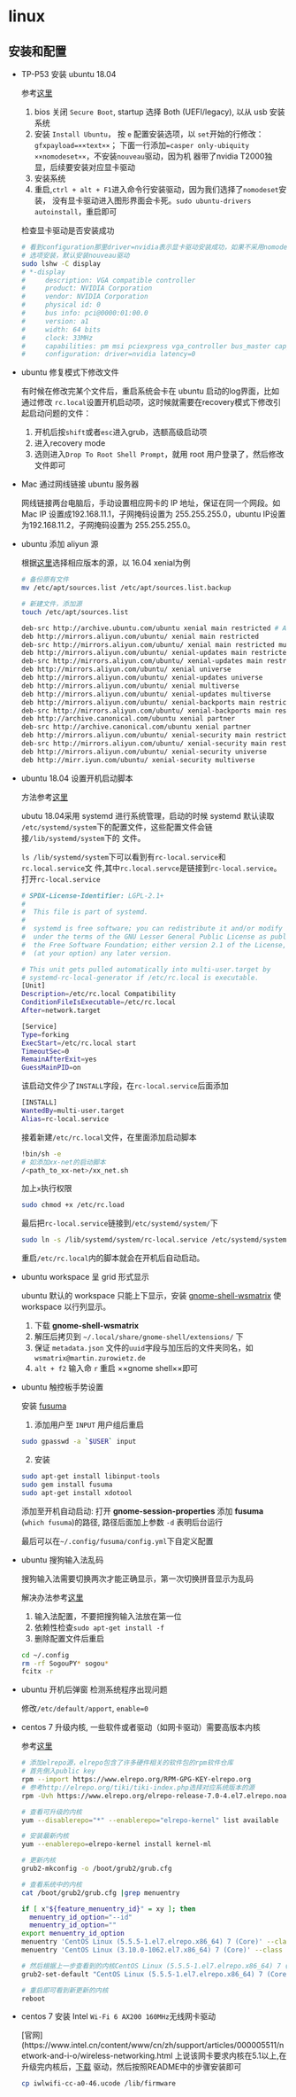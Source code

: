 # linux

## 安装和配置

- TP-P53 安装 ubuntu 18.04

  参考[这里](https://blogg.bekk.no/how-to-install-ubuntu-18-04-on-lenovo-p1-617a4bdea389)

  1. bios 关闭 `Secure Boot`,  startup 选择 Both (UEFI/legacy), 以从 usb 安装系统
  2. 安装 `Install Ubuntu`， 按 `e` 配置安装选项，以 `set`开始的行修改：
  `gfxpayload=××text××`；
  下面一行添加`=casper only-ubiquity ××nomodeset××`，不安装`nouveau`驱动，因为机
  器带了nvidia T2000独显，后续要安装对应显卡驱动
  3. 安装系统
  4. 重启,`ctrl + alt + F1`进入命令行安装驱动，因为我们选择了`nomodeset`安装，
  没有显卡驱动进入图形界面会卡死。`sudo ubuntu-drivers autoinstall`，重启即可
  
  检查显卡驱动是否安装成功
  ```sh
  # 看到configuration那里driver=nvidia表示显卡驱动安装成功，如果不采用nomodeset
  # 选项安装，默认安装nouveau驱动
  sudo lshw -C display
  # *-display
  #     description: VGA compatible controller
  #     product: NVIDIA Corporation
  #     vendor: NVIDIA Corporation
  #     physical id: 0
  #     bus info: pci@0000:01:00.0
  #     version: a1
  #     width: 64 bits
  #     clock: 33MHz
  #     capabilities: pm msi pciexpress vga_controller bus_master cap_list rom
  #     configuration: driver=nvidia latency=0
  ```

- ubuntu 修复模式下修改文件

  有时候在修改完某个文件后，重启系统会卡在 ubuntu 启动的log界面，比如通过修改
  `rc.local`设置开机启动项，这时候就需要在recovery模式下修改引起启动问题的文件：
  
  1. 开机后按`shift`或者`esc`进入grub，选额高级启动项
  2. 进入recovery mode
  3. 选则进入`Drop To Root Shell Prompt`，就用 root 用户登录了，然后修改文件即可

- Mac 通过网线链接 ubuntu 服务器

  网线链接两台电脑后，手动设置相应网卡的 IP 地址，保证在同一个网段。如 
  Mac IP 设置成192.168.11.1，子网掩码设置为 255.255.255.0，ubuntu 
  IP设置为192.168.11.2，子网掩码设置为 255.255.255.0。
  

- ubuntu 添加 aliyun 源
  
  根据[这里](https://developer.aliyun.com/mirror/ubuntu)选择相应版本的源，以 
  16.04 xenial为例
  
  ```sh
  # 备份原有文件
  mv /etc/apt/sources.list /etc/apt/sources.list.backup
  
  # 新建文件，添加源
  touch /etc/apt/sources.list
  
  deb-src http://archive.ubuntu.com/ubuntu xenial main restricted # Added by software-properties
  deb http://mirrors.aliyun.com/ubuntu/ xenial main restricted
  deb-src http://mirrors.aliyun.com/ubuntu/ xenial main restricted multiverse universe # Added by software-properties
  deb http://mirrors.aliyun.com/ubuntu/ xenial-updates main restricted
  deb-src http://mirrors.aliyun.com/ubuntu/ xenial-updates main restricted multiverse universe # Added by software-properties
  deb http://mirrors.aliyun.com/ubuntu/ xenial universe
  deb http://mirrors.aliyun.com/ubuntu/ xenial-updates universe
  deb http://mirrors.aliyun.com/ubuntu/ xenial multiverse
  deb http://mirrors.aliyun.com/ubuntu/ xenial-updates multiverse
  deb http://mirrors.aliyun.com/ubuntu/ xenial-backports main restricted universe multiverse
  deb-src http://mirrors.aliyun.com/ubuntu/ xenial-backports main restricted universe multiverse # Added by software-properties
  deb http://archive.canonical.com/ubuntu xenial partner
  deb-src http://archive.canonical.com/ubuntu xenial partner
  deb http://mirrors.aliyun.com/ubuntu/ xenial-security main restricted
  deb-src http://mirrors.aliyun.com/ubuntu/ xenial-security main restricted multiverse universe # Added by software-properties
  deb http://mirrors.aliyun.com/ubuntu/ xenial-security universe
  deb http://mirr.iyun.com/ubuntu/ xenial-security multiverse
  ```

- ubuntu 18.04 设置开机启动脚本

  方法参考[这里](http://www.r9it.com/20180613/ubuntu-18.04-auto-start.html)
  
  ubutu 18.04采用 systemd 进行系统管理，启动的时候 systemd 默认读取 
  `/etc/systemd/system`下的配置文件，这些配置文件会链接`/lib/systemd/system`下的
  文件。 
  
  `ls /lib/systemd/system`下可以看到有`rc-local.service`和`rc.local.service`文
  件,其中`rc.local.servce`是链接到`rc-local.service`。打开`rc-local.service`
  
  ```sh
  # SPDX-License-Identifier: LGPL-2.1+
  #
  #  This file is part of systemd.
  #
  #  systemd is free software; you can redistribute it and/or modify it
  #  under the terms of the GNU Lesser General Public License as published by
  #  the Free Software Foundation; either version 2.1 of the License, or
  #  (at your option) any later version.

  # This unit gets pulled automatically into multi-user.target by
  # systemd-rc-local-generator if /etc/rc.local is executable.
  [Unit]
  Description=/etc/rc.local Compatibility
  ConditionFileIsExecutable=/etc/rc.local
  After=network.target

  [Service]
  Type=forking
  ExecStart=/etc/rc.local start
  TimeoutSec=0
  RemainAfterExit=yes
  GuessMainPID=on
  ```
  
  该启动文件少了`INSTALL`字段，在`rc-local.service`后面添加
  
  ```sh
  [INSTALL]
  WantedBy=multi-user.target
  Alias=rc-local.service
  ```
  
  接着新建`/etc/rc.local`文件，在里面添加启动脚本
  
  ```sh
  !bin/sh -e
  # 如添加xx-net的启动脚本
  /<path_to_xx-net>/xx_net.sh
  ```
  加上`x`执行权限
  
  ```sh
  sudo chmod +x /etc/rc.load
  ```
  
  最后把`rc-local.service`链接到`/etc/systemd/system/`下
  
  ```sh
  sudo ln -s /lib/systemd/system/rc-local.service /etc/systemd/system/
  ```
  
  重启`/etc/rc.local`内的脚本就会在开机后自动启动。
  
- ubuntu workspace 呈 grid 形式显示

  ubuntu 默认的 workspace 只能上下显示，安装 
  [gnome-shell-wsmatrix](https://github.com/mzur/gnome-shell-wsmatrix) 使
  workspace 以行列显示。
  
  1. 下载 **gnome-shell-wsmatrix**
  2. 解压后拷贝到 `~/.local/share/gnome-shell/extensions/` 下
  3. 保证 `metadata.json` 文件的`uuid`字段与加压后的文件夹同名，如
  `wsmatrix@martin.zurowietz.de`
  4. `alt + f2` 输入命 `r` 重启 ××gnome shell××即可

- ubuntu 触控板手势设置

  安装 [fusuma](https://github.com/iberianpig/fusuma#installation)
  
  1. 添加用户至 `INPUT` 用户组后重启
  
  ```sh
  sudo gpasswd -a `$USER` input
  ```
  
  2. 安装
  
  ```sh
  sudo apt-get install libinput-tools
  sudo gem install fusuma
  sudo apt-get install xdotool
  ```
  
  添加至开机自动启动: 打开 **gnome-session-properties** 添加 **fusuma**
  (`which fusuma`)的路径, 路径后面加上参数 `-d` 表明后台运行
  
  最后可以在`~/.config/fusuma/config.yml`下自定义配置
  

- ubuntu 搜狗输入法乱码

  搜狗输入法需要切换两次才能正确显示，第一次切换拼音显示为乱码
  
  解决办法参考[这里](https://blog.csdn.net/ZHJ123CSDN/article/details/104884258/)
  1. 输入法配置，不要把搜狗输入法放在第一位
  2. 依赖性检查`sudo apt-get install -f`
  3. 删除配置文件后重启
  ```sh
  cd ~/.config
  rm -rf SogouPY* sogou*
  fcitx -r
  ```

- ubuntu 开机后弹窗 检测系统程序出现问题

  修改`/etc/default/apport`, `enable=0`

- centos 7 升级内核, 一些软件或者驱动（如网卡驱动）需要高版本内核
  
  参考[这里](https://blog.csdn.net/fenglailea/article/details/88740961)

  ```sh
  # 添加elrepo源，elrepo包含了许多硬件相关的软件包的rpm软件仓库
  # 首先倒入public key
  rpm --import https://www.elrepo.org/RPM-GPG-KEY-elrepo.org
  # 参考http://elrepo.org/tiki/tiki-index.php选择对应系统版本的源
  rpm -Uvh https://www.elrepo.org/elrepo-release-7.0-4.el7.elrepo.noarch.rpm
  
  # 查看可升级的内核
  yum --disablerepo="*" --enablerepo="elrepo-kernel" list available
  
  # 安装最新内核
  yum --enablerepo=elrepo-kernel install kernel-ml
  
  # 更新内核
  grub2-mkconfig -o /boot/grub2/grub.cfg
  
  # 查看系统中的内核
  cat /boot/grub2/grub.cfg |grep menuentry
  
  if [ x"${feature_menuentry_id}" = xy ]; then
    menuentry_id_option="--id"
    menuentry_id_option=""
  export menuentry_id_option
  menuentry 'CentOS Linux (5.5.5-1.el7.elrepo.x86_64) 7 (Core)' --class centos --class gnu-linux --class gnu --class os --unrestricted $menuentry_id_option 'gnulinux-5.5.5-1.el7.elrepo.x86_64-advanced-a2c5cb57-ab41-44c2-b7f8-e3981fc2582d' {
  menuentry 'CentOS Linux (3.10.0-1062.el7.x86_64) 7 (Core)' --class centos --class gnu-linux --class gnu --class os --unrestricted $menuentry_id_option 'gnulinux-3.10.0-1062.el7.x86_64-advanced-a2c5cb57-ab41-44c2-b7f8-e3981fc2582d' 
  
  # 然后根据上一步查看到的内核CentOS Linux (5.5.5-1.el7.elrepo.x86_64) 7 (Core)设置
  grub2-set-default "CentOS Linux (5.5.5-1.el7.elrepo.x86_64) 7 (Core)"
  
  # 重启即可看到新更新的内核
  reboot
  ```
  
- centos 7 安装 Intel `Wi-Fi 6 AX200 160MHz`无线网卡驱动

  [官网](https://www.intel.cn/content/www/cn/zh/support/articles/000005511/network-and-i-o/wireless-networking.html
  上说该网卡要求内核在5.1以上,在升级完内核后，[下载](https://wireless.wiki.kernel.org/_media/en/users/drivers/iwlwifi/iwlwifi-cc-46.3cfab8da.0.tgz)
  驱动，然后按照README中的步骤安装即可
  
  ```sh
  cp iwlwifi-cc-a0-46.ucode /lib/firmware
  ```


